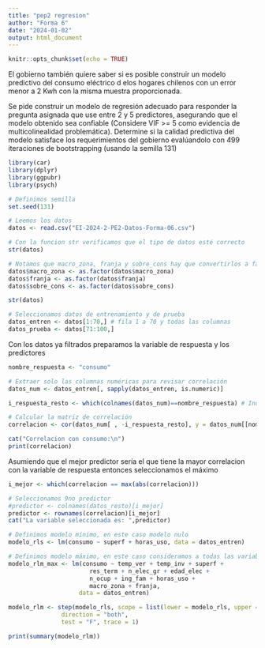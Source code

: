 ```yaml
---
title: "pep2 regresion"
author: "Forma 6"
date: "2024-01-02"
output: html_document
---
```


```r
knitr::opts_chunk$set(echo = TRUE)
```

El gobierno también quiere saber si es posible construir un modelo predictivo del consumo eléctrico d elos hogares chilenos con un error menor a 2 Kwh con la misma muestra proporcionada.

Se pide construir un modelo de regresión adecuado para responder la pregunta asignada que use entre 2 y 5 predictores, asegurando que el modelo obtenido sea confiable (Considere VIF >= 5 como evidencia de multicolinealidad problemática). Determine si la calidad predictiva del modelo satisface los requerimientos del gobierno evalúandolo con 499 iteraciones de bootstrapping (usando la semilla 131)

```r
library(car)
library(dplyr)
library(ggpubr)
library(psych)

# Definimos semilla
set.seed(131)

# Leemos los datos
datos <- read.csv("EI-2024-2-PE2-Datos-Forma-06.csv")

# Con la funcion str verificamos que el tipo de datos esté correcto
str(datos)

# Notamos que macro_zona, franja y sobre_cons hay que convertirlos a factores puesto que son variables categoricas/dicotómicas
datos$macro_zona <- as.factor(datos$macro_zona)
datos$franja <- as.factor(datos$franja)
datos$sobre_cons <- as.factor(datos$sobre_cons)

str(datos)

# Seleccionamos datos de entrenamiento y de prueba
datos_entren <- datos[1:70,] # fila 1 a 70 y todas las columnas
datos_prueba <- datos[71:100,]
```

Con los datos ya filtrados preparamos la variable de respuesta y los predictores

```r
nombre_respuesta <- "consumo"

# Extraer solo las columnas numéricas para revisar correlación
datos_num <- datos_entren[, sapply(datos_entren, is.numeric)]

i_respuesta_resto <- which(colnames(datos_num)==nombre_respuesta) # Indice de la columna de la var de rpta

# Calcular la matriz de correlación
correlacion <- cor(datos_num[ , -i_respuesta_resto], y = datos_num[[nombre_respuesta]])

cat("Correlacion con consumo:\n")
print(correlacion)
```
Asumiendo que el mejor predictor sería el que tiene la mayor correlacion con la variable de respuesta entonces seleccionamos el máximo

```r
i_mejor <- which(correlacion == max(abs(correlacion)))

# Seleccionamos 9no predictor
#predictor <- colnames(datos_resto)[i_mejor]
predictor <- rownames(correlacion)[i_mejor]
cat("La variable seleccionada es: ",predictor)
```




```r
# Definimos modelo mínimo, en este caso modelo nulo
modelo_rls <- lm(consumo ~ superf + horas_uso, data = datos_entren)

# Definimos modelo máximo, en este caso consideramos a todas las variables
modelo_rlm_max <- lm(consumo ~ temp_ver + temp_inv + superf + 
                       res_term + n_elec_gr + edad_elec + 
                       n_ocup + ing_fam + horas_uso + 
                       macro_zona + franja,
                    data = datos_entren)

modelo_rlm <- step(modelo_rls, scope = list(lower = modelo_rls, upper = modelo_rlm_max),
               direction = "both",
               test = "F", trace = 1)

print(summary(modelo_rlm))
```
